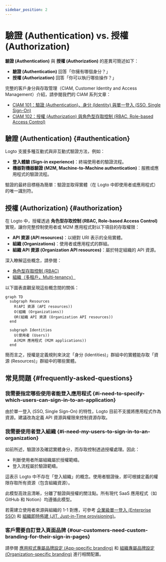 ```yaml
---
sidebar_position: 2
---
```


# 驗證 (Authentication) vs. 授權 (Authorization)

**驗證 (Authentication)** 與 **授權 (Authorization)** 的差異可簡述如下：

- **驗證 (Authentication)** 回答「你擁有哪個身分？」
- **授權 (Authorization)** 回答「你可以執行哪些操作？」

完整的客戶身分與存取管理（CIAM, Customer Identity and Access Management）介紹，請參閱我們的 CIAM 系列文章：

- [CIAM 101：驗證 (Authentication)、身分 (Identity) 與單一登入 (SSO, Single Sign-On)](https://blog.logto.io/ciam-101-intro-authn-sso/)
- [CIAM 102：授權 (Authorization) 與角色型存取控制 (RBAC, Role-based Access Control)](https://blog.logto.io/ciam-102-authz-and-rbac/)

## 驗證 (Authentication) \{#authentication}

Logto 支援多種互動式與非互動式驗證方法，例如：

- **登入體驗 (Sign-in experience)**：終端使用者的驗證流程。
- **機器對機器驗證 (M2M, Machine-to-Machine authentication)**：服務或應用程式的驗證流程。

驗證的最終目標極為簡單：驗證並取得實體（在 Logto 中即使用者或應用程式）的唯一識別符。

## 授權 (Authorization) \{#authorization}

在 Logto 中，授權透過 **角色型存取控制 (RBAC, Role-based Access Control)** 實現，讓你完整控制使用者或 M2M 應用程式對以下項目的存取權限：

- **API 資源 (API resources)**：以絕對 URI 表示的全局實體。
- **組織 (Organizations)**：使用者或應用程式的群組。
- **組織 API 資源 (Organization API resources)**：屬於特定組織的 API 資源。

深入瞭解這些概念，請參閱：

- [角色型存取控制 (RBAC)](/authorization/role-based-access-control)
- [組織（多租戶，Multi-tenancy）](/organizations)

以下圖表直觀呈現這些概念間的關係：

```mermaid
graph TD
  subgraph Resources
    R(API 資源 (API resources))
    O(組織 (Organizations))
    OR(組織 API 資源 (Organization API resources))
  end

  subgraph Identities
    U(使用者 (Users))
    A(M2M 應用程式 (M2M applications))
  end
```

簡而言之，授權是定義規則來決定「身分 (Identities)」群組中的實體能存取「資源 (Resources)」群組中的哪些實體。

## 常見問題 \{#frequently-asked-questions}

### 我需要指定哪些使用者能登入應用程式 \{#i-need-to-specify-which-users-can-sign-in-to-an-application}

由於單一登入 (SSO, Single Sign-On) 的特性，Logto 目前不支援將應用程式作為資源。建議改為定義 API 資源與權限來控制資源存取。

### 我需要使用者登入組織 \{#i-need-my-users-to-sign-in-to-an-organization}

如前所述，驗證涉及確認實體身分，而存取控制透過授權處理。因此：

- 判斷使用者所屬組織屬於授權範疇。
- 登入流程屬於驗證範疇。

這表示 Logto 中不存在「登入組織」的概念。使用者驗證後，即可根據定義的權限存取所有資源（包含組織資源）。

此模型高效且清晰，分離了驗證與授權的關注點。所有現代 SaaS 應用程式（如 GitHub 和 Notion）均遵循此模型。

若需建立使用者來源與組織的 1-1 對應，可參考 [企業級單一登入 (Enterprise SSO)](/end-user-flows/enterprise-sso) 和 [組織即時佈建 (JIT, Just-in-Time provisioning)](/organizations/just-in-time-provisioning)。

### 客戶需要自訂登入頁面品牌 \{#our-customers-need-custom-branding-for-their-sign-in-pages}

請參閱 [應用程式專屬品牌設定 (App-specific branding)](/customization/match-your-brand/#app-specific-branding) 和 [組織專屬品牌設定 (Organization-specific branding)](/customization/match-your-brand/#organization-specific-branding) 進行相關配置。
